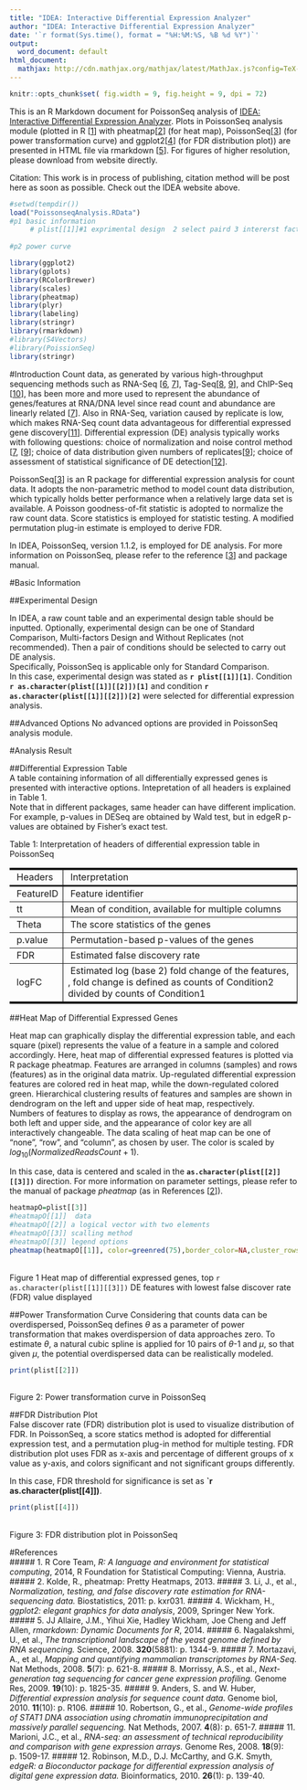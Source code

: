 ```yaml
---
title: "IDEA: Interactive Differential Expression Analyzer"
author: "IDEA: Interactive Differential Expression Analyzer"
date: '`r format(Sys.time(), format = "%H:%M:%S, %B %d %Y")`'
output:
  word_document: default
html_document:
  mathjax: http://cdn.mathjax.org/mathjax/latest/MathJax.js?config=TeX-AMS-MML_HTMLorMML
---
```

 
```r
knitr::opts_chunk$set( fig.width = 9, fig.height = 9, dpi = 72)
``` 
 
  This is an R Markdown document for PoissonSeq analysis of [IDEA: Interactive Differential Expression Analyzer](http://idea.biocuckoo.org). Plots in PoissonSeq analysis module (plotted in R [[1](#ref1)] with pheatmap[[2](#ref2)] (for heat map), PoissonSeq[[3](#ref3)] (for power transformation curve) and ggplot2[[4](#ref4)] (for FDR distribution plot)) are presented in HTML file via rmarkdown [[5](#ref1)]. For figures of higher resolution, please download from website directly.    
  
Citation: This work is in process of publishing, citation method will be post here as soon as possible. Check out the IDEA website above.    

```r
#setwd(tempdir())
load("PoissonseqAnalysis.RData")
#p1 basic information 
     # plist[[1]]#1 exprimental design  2 select paird 3 intererst factor
      
#p2 power curve 

library(ggplot2)
library(gplots)
library(RColorBrewer)
library(scales)
library(pheatmap)
library(plyr)
library(labeling)
library(stringr)
library(rmarkdown)
#library(S4Vectors)
#library(PoissionSeq)
library(stringr)
```

#Introduction
Count data, as generated by various high-throughput sequencing methods such as RNA-Seq [[6](#ref6), [7](#ref7)], Tag-Seq[[8](#ref8), [9](#ref9)], and ChIP-Seq [[10](#ref10)], has been more and more used to represent the abundance of genes/features at RNA/DNA level since read count and abundance are linearly related [[7](#ref7)]. Also in RNA-Seq, variation caused by replicate is low, which makes RNA-Seq count data advantageous for differential expressed gene discovery[[11](#ref11)]. Differential expression (DE) analysis typically works with following questions: choice of normalization and noise control method [[7](#ref7), [[9](#ref9)]; choice of data distribution given numbers of replicates[[9](#ref9)]; choice of assessment of statistical significance of DE detection[[12](#ref12)].   

PoissonSeq[[3](#ref3)] is an R package for differential expression analysis for count data. It adopts the non-parametric method to model count data distribution, which typically holds better performance when a relatively large data set is available. A Poisson goodness-of-fit statistic is adopted to normalize the raw count data. Score statistics is employed for statistic testing. A modified permutation plug-in estimate is employed to derive FDR.    

In IDEA, PoissonSeq, version 1.1.2, is employed for DE analysis. For more information on PoissonSeq, please refer to the reference [[3](#ref3)] and package manual.   

#Basic Information

##Experimental Design   

In IDEA, a raw count table and an experimental design table should be inputted. Optionally, experimental design can be one of Standard Comparison, Multi-factors Design and Without Replicates (not recommended). Then a pair of conditions should be selected to carry out DE analysis.    
Specifically, PoissonSeq is applicable only for Standard Comparison.    
In this case, experimental design was stated as **`r plist[[1]][1]`**. Condition **`r as.character(plist[[1]][[2]])[1]`** and condition **`r as.character(plist[[1]][[2]])[2]`** were selected for differential expression analysis.    

##Advanced Options
No advanced options are provided in PoissonSeq analysis module.   

#Analysis Result   

##Differential Expression Table   
A table containing information of all differentially expressed genes is presented with interactive options. Intepretation of all headers is explained in Table 1.    
Note that in different packages, same header can have different implication. For example, p-values in DESeq are obtained by Wald test, but in edgeR p-values are obtained by Fisher's exact test.    
   
<div align="center">
Table 1: Interpretation of headers of differential expression table in PoissonSeq<br/>
<table cellpadding="5" cellspacing="0" border="1" frame=hsides rules=all style="border-color: #000000">
        <tr>
            <td style="border-width: medium thin medium 0">&nbsp;Headers</td>
            <td style="border-width: medium thin medium 0">&nbsp;Interpretation</td>
        </tr>
         <tr>
            <td style="border-width: 0 thin thin 0">&nbsp;FeatureID</td>
            <td style="border-width: 0 thin thin 0">&nbsp;Feature identifier</td>
        </tr>
        <tr>
            <td style="border-width: 0 thin thin 0">&nbsp;tt</td>
            <td style="border-width: 0 thin thin 0">&nbsp;Mean of condition, available for multiple columns</td>
        </tr>
        <tr>
            <td style="border-width: 0 thin thin 0">&nbsp;Theta</td>
            <td style="border-width: 0 thin thin 0">&nbsp;The score statistics of the genes</td>
        </tr>
        <tr>
            <td style="border-width: 0 thin thin 0">&nbsp;p.value</td>
            <td style="border-width: 0 thin thin 0">&nbsp;Permutation-based p-values of the genes</td>
        </tr>
        <tr>
            <td style="border-width: 0 thin thin 0">&nbsp;FDR</td>
            <td style="border-width: 0 thin thin 0">&nbsp;Estimated false discovery rate</td>
        </tr>
        <tr>
            <td style="border-width: 0 thin medium 0">&nbsp;logFC</td>
            <td style="border-width: 0 thin medium 0">&nbsp;Estimated log (base 2) fold change of the features, , fold change is defined as counts of Condition2 divided by counts of Condition1</td>
        </tr>
</table>
</div>   
   
##Heat Map of Differential Expressed Genes   

Heat map can graphically display the differential expression table, and each square (pixel) represents the value of a feature in a sample and colored accordingly. Here, heat map of differential expressed features is plotted via R package pheatmap. Features are arranged in columns (samples) and rows (features) as in the original data matrix. Up-regulated differential expression features are colored red in heat map, while the down-regulated colored green. Hierarchical clustering results of features and samples are shown in dendrogram on the left and upper side of heat map, respectively.    
Numbers of features to display as rows, the appearance of dendrogram on both left and upper side, and the appearance of color key are all interactively changeable. The data scaling of heat map can be one of "none", "row", and "column", as chosen by user. The color is scaled by $log_{10}(Normalized Reads Count + 1)$.    

In this case, data is centered and scaled in the **`as.character(plist[[2]][[3]])`** direction. For more information on parameter settings, please refer to the manual of package *pheatmap* (as in References [[2](#ref2)]).   

<div align="center">

```r

heatmapO=plist[[3]]
#heatmapO[[1]]  data
#heatmapO[[2]] a logical vector with two elements 
#heatmapO[[3]] scalling method
#heatmapO[[3]] legend options
pheatmap(heatmapO[[1]], color=greenred(75),border_color=NA,cluster_rows=heatmapO[[2]][1],cluster_cols= heatmapO[[2]][2],scale=heatmapO[[3]],legend=heatmapO[[4]])
```
<br/>
Figure 1 Heat map of differential expressed genes, top `r as.character(plist[[1]][[3]])` DE features with lowest false discover rate (FDR) value displayed
</div>

##Power Transformation Curve
Considering that counts data can be overdispersed, PoissonSeq defines $\theta$ as a parameter of power transformation that makes overdispersion of data approaches zero. To estimate $\theta$, a natural cubic spline is applied for 10 pairs of $\theta$-1 and $\mu$, so that given $\mu$, the potential overdispersed data can be realistically modeled.   
<div align = "center">
```r
print(plist[[2]])
```
<br/>
Figure 2: Power transformation curve in PoissonSeq
</div>

##FDR Distribution Plot   
False discover rate (FDR) distribution plot is used to visualize distribution of FDR. In PoissonSeq, a score statics method is adopted for differential expression test, and a permutation plug-in method for multiple testing. FDR distribution plot uses FDR as x-axis and percentage of different groups of x value as y-axis, and colors significant and not significant groups differently.   

In this case, FDR threshold for significance is set as **`r as.character(plist[[4]])**.

<div align="center">
```r
print(plist[[4]])
```
<br/>
Figure 3: FDR distribution plot in PoissonSeq
</div>

#References   
##### <a name="ref1"></a>1.  R Core Team, *R: A language and environment for statistical computing*, 2014, R Foundation for Statistical Computing: Vienna, Austria.
##### <a name="ref2"></a>2.	Kolde, R., pheatmap: Pretty Heatmaps, 2013.
##### <a name="ref3"></a>3.	Li, J., et al., *Normalization, testing, and false discovery rate estimation for RNA-sequencing data.* Biostatistics, 2011: p. kxr031.
##### <a name="ref4"></a>4.	Wickham, H., *ggplot2: elegant graphics for data analysis*, 2009, Springer New York.
##### <a name="ref5"></a>5.	JJ Allaire, J.M., Yihui Xie, Hadley Wickham, Joe Cheng and Jeff Allen, *rmarkdown: Dynamic Documents for R*, 2014.
##### <a name="ref6"></a>6.	Nagalakshmi, U., et al., *The transcriptional landscape of the yeast genome defined by RNA sequencing.* Science, 2008. **320**(5881): p. 1344-9.
##### <a name="ref7"></a>7.	Mortazavi, A., et al., *Mapping and quantifying mammalian transcriptomes by RNA-Seq.* Nat Methods, 2008. **5**(7): p. 621-8.
##### <a name="ref8"></a>8.	Morrissy, A.S., et al., *Next-generation tag sequencing for cancer gene expression profiling.* Genome Res, 2009. **19**(10): p. 1825-35.
##### <a name="ref9"></a>9.	Anders, S. and W. Huber, *Differential expression analysis for sequence count data.* Genome biol, 2010. **11**(10): p. R106.
##### <a name="ref10"></a>10.	Robertson, G., et al., *Genome-wide profiles of STAT1 DNA association using chromatin immunoprecipitation and massively parallel sequencing.* Nat Methods, 2007. **4**(8): p. 651-7.
##### <a name="ref11"></a>11.	Marioni, J.C., et al., *RNA-seq: an assessment of technical reproducibility and comparison with gene expression arrays.* Genome Res, 2008. **18**(9): p. 1509-17.
##### <a name="ref12"></a>12.	Robinson, M.D., D.J. McCarthy, and G.K. Smyth, *edgeR: a Bioconductor package for differential expression analysis of digital gene expression data.* Bioinformatics, 2010. **26**(1): p. 139-40.
